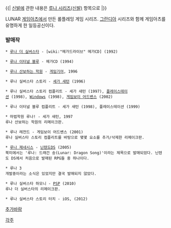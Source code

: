 {{| [[신발]]에 관한 내용은 [[루나 시리즈(신발)]] 항목으로 |}}

LUNAR
[[게임아츠]]에서 만든 롤플레잉 게임 시리즈. [[그란디아]] 시리즈와 함께 게임아츠를 유명하게 한 일등공신이다. 

=== 발매작 ===
 * [[루나 더 실버스타]] - [wiki:"메가드라이브" 메가CD] (1992)

 * [[루나 이터널 블루]] - 메가CD (1994)

 * [[루나 산보하는 학원]] - [[게임기어]], 1996

 * 루나 실버스타 스토리 - [[세가 새턴]] (1996) 

 * 루나 실버스타 스토리 컴플리트 - 세가 새턴 (1997), [[플레이스테이션]] (1998), [[Windows]] (1998), [[게임보이 어드밴스]] (2002)

 * 루나 이터널 블루 컴플리트 - 세가 새턴 (1998), 플레이스테이션 (1999)

 * 마법학원 루나! - 세가 새턴, 1997
 루나 산보하는 학원의 리메이크판.

 * 루나 레전드 - 게임보이 어드밴스 (2001)
 루나 실버스타 스토리 컴플리트를 바탕으로 몇몇 요소를 추가/삭제한 리메이크판.

 * [[루나 제네시스]] - [[닌텐도DS]] (2005)
 북미에서는 '루나: 드래건 송(Lunar: Dragon Song)'이라는 제목으로 발매되었다. 닌텐도 DS에서 처음으로 발매된 RPG들 중 하나이다. 

 * 루나 3
 개발중이라는 소식은 있었지만 결국 발매되지 않았다. 

 * 루나 실버스타 하모니 - [[PSP]] (2010)
 루나 더 실버스타의 리메이크판. 

 * 루나 실버스타 스토리 터치 - iOS, (2012)

[[추가바람]]

[[각주]]
